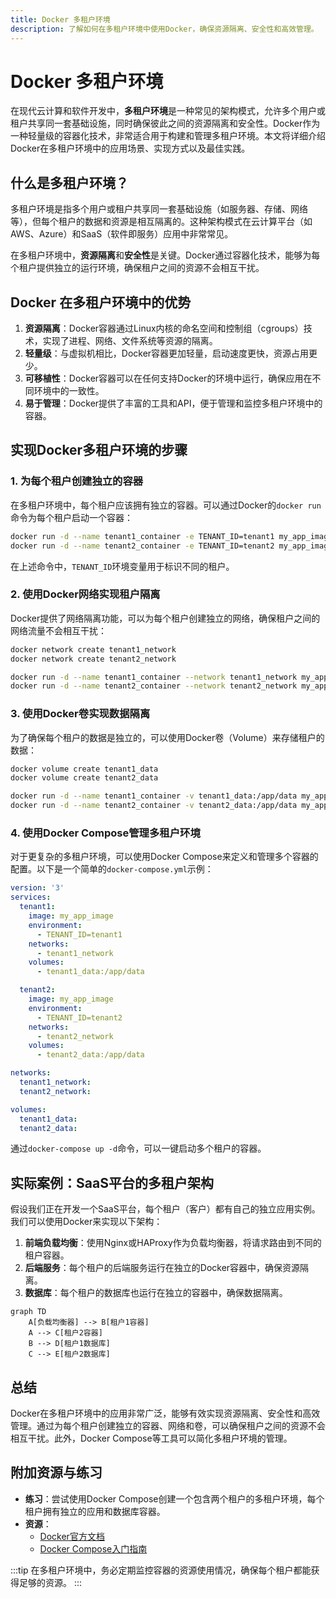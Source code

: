 ```yaml
---
title: Docker 多租户环境
description: 了解如何在多租户环境中使用Docker，确保资源隔离、安全性和高效管理。
---
```


# Docker 多租户环境

在现代云计算和软件开发中，**多租户环境**是一种常见的架构模式，允许多个用户或租户共享同一套基础设施，同时确保彼此之间的资源隔离和安全性。Docker作为一种轻量级的容器化技术，非常适合用于构建和管理多租户环境。本文将详细介绍Docker在多租户环境中的应用场景、实现方式以及最佳实践。

## 什么是多租户环境？

多租户环境是指多个用户或租户共享同一套基础设施（如服务器、存储、网络等），但每个租户的数据和资源是相互隔离的。这种架构模式在云计算平台（如AWS、Azure）和SaaS（软件即服务）应用中非常常见。

在多租户环境中，**资源隔离**和**安全性**是关键。Docker通过容器化技术，能够为每个租户提供独立的运行环境，确保租户之间的资源不会相互干扰。

## Docker 在多租户环境中的优势

1. **资源隔离**：Docker容器通过Linux内核的命名空间和控制组（cgroups）技术，实现了进程、网络、文件系统等资源的隔离。
2. **轻量级**：与虚拟机相比，Docker容器更加轻量，启动速度更快，资源占用更少。
3. **可移植性**：Docker容器可以在任何支持Docker的环境中运行，确保应用在不同环境中的一致性。
4. **易于管理**：Docker提供了丰富的工具和API，便于管理和监控多租户环境中的容器。

## 实现Docker多租户环境的步骤

### 1. 为每个租户创建独立的容器

在多租户环境中，每个租户应该拥有独立的容器。可以通过Docker的`docker run`命令为每个租户启动一个容器：

```bash
docker run -d --name tenant1_container -e TENANT_ID=tenant1 my_app_image
docker run -d --name tenant2_container -e TENANT_ID=tenant2 my_app_image
```

在上述命令中，`TENANT_ID`环境变量用于标识不同的租户。

### 2. 使用Docker网络实现租户隔离

Docker提供了网络隔离功能，可以为每个租户创建独立的网络，确保租户之间的网络流量不会相互干扰：

```bash
docker network create tenant1_network
docker network create tenant2_network

docker run -d --name tenant1_container --network tenant1_network my_app_image
docker run -d --name tenant2_container --network tenant2_network my_app_image
```

### 3. 使用Docker卷实现数据隔离

为了确保每个租户的数据是独立的，可以使用Docker卷（Volume）来存储租户的数据：

```bash
docker volume create tenant1_data
docker volume create tenant2_data

docker run -d --name tenant1_container -v tenant1_data:/app/data my_app_image
docker run -d --name tenant2_container -v tenant2_data:/app/data my_app_image
```

### 4. 使用Docker Compose管理多租户环境

对于更复杂的多租户环境，可以使用Docker Compose来定义和管理多个容器的配置。以下是一个简单的`docker-compose.yml`示例：

```yaml
version: '3'
services:
  tenant1:
    image: my_app_image
    environment:
      - TENANT_ID=tenant1
    networks:
      - tenant1_network
    volumes:
      - tenant1_data:/app/data

  tenant2:
    image: my_app_image
    environment:
      - TENANT_ID=tenant2
    networks:
      - tenant2_network
    volumes:
      - tenant2_data:/app/data

networks:
  tenant1_network:
  tenant2_network:

volumes:
  tenant1_data:
  tenant2_data:
```

通过`docker-compose up -d`命令，可以一键启动多个租户的容器。

## 实际案例：SaaS平台的多租户架构

假设我们正在开发一个SaaS平台，每个租户（客户）都有自己的独立应用实例。我们可以使用Docker来实现以下架构：

1. **前端负载均衡**：使用Nginx或HAProxy作为负载均衡器，将请求路由到不同的租户容器。
2. **后端服务**：每个租户的后端服务运行在独立的Docker容器中，确保资源隔离。
3. **数据库**：每个租户的数据库也运行在独立的容器中，确保数据隔离。

```mermaid
graph TD
    A[负载均衡器] --> B[租户1容器]
    A --> C[租户2容器]
    B --> D[租户1数据库]
    C --> E[租户2数据库]
```

## 总结

Docker在多租户环境中的应用非常广泛，能够有效实现资源隔离、安全性和高效管理。通过为每个租户创建独立的容器、网络和卷，可以确保租户之间的资源不会相互干扰。此外，Docker Compose等工具可以简化多租户环境的管理。

## 附加资源与练习

- **练习**：尝试使用Docker Compose创建一个包含两个租户的多租户环境，每个租户拥有独立的应用和数据库容器。
- **资源**：
  - [Docker官方文档](https://docs.docker.com/)
  - [Docker Compose入门指南](https://docs.docker.com/compose/gettingstarted/)

:::tip
在多租户环境中，务必定期监控容器的资源使用情况，确保每个租户都能获得足够的资源。
:::
